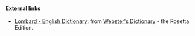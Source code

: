 ==== External links====
*[http://www.websters-online-dictionary.org/definition/Lombard-english/ Lombard - English Dictionary]: from [http://www.websters-online-dictionary.org/ Webster's Dictionary] - the Rosetta Edition.